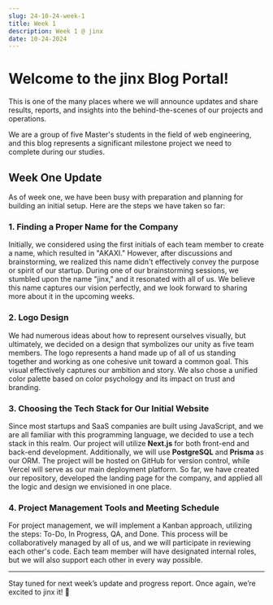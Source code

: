 ```yaml
---
slug: 24-10-24-week-1
title: Week 1
description: Week 1 @ jinx
date: 10-24-2024
---
```


# Welcome to the jinx Blog Portal!

This is one of the many places where we will announce updates and share results, reports, and insights into the behind-the-scenes of our projects and operations.

We are a group of five Master's students in the field of web engineering, and this blog represents a significant milestone project we need to complete during our studies.

## Week One Update

As of week one, we have been busy with preparation and planning for building an initial setup. Here are the steps we have taken so far:

### 1. Finding a Proper Name for the Company

Initially, we considered using the first initials of each team member to create a name, which resulted in "AKAXI." However, after discussions and brainstorming, we realized this name didn't effectively convey the purpose or spirit of our startup. During one of our brainstorming sessions, we stumbled upon the name "jinx," and it resonated with all of us. We believe this name captures our vision perfectly, and we look forward to sharing more about it in the upcoming weeks.

### 2. Logo Design

We had numerous ideas about how to represent ourselves visually, but ultimately, we decided on a design that symbolizes our unity as five team members. The logo represents a hand made up of all of us standing together and working as one cohesive unit toward a common goal. This visual effectively captures our ambition and story. We also chose a unified color palette based on color psychology and its impact on trust and branding.

### 3. Choosing the Tech Stack for Our Initial Website

Since most startups and SaaS companies are built using JavaScript, and we are all familiar with this programming language, we decided to use a tech stack in this realm. Our project will utilize **Next.js** for both front-end and back-end development. Additionally, we will use **PostgreSQL** and **Prisma** as our ORM. The project will be hosted on GitHub for version control, while Vercel will serve as our main deployment platform. So far, we have created our repository, developed the landing page for the company, and applied all the logic and design we envisioned in one place.

### 4. Project Management Tools and Meeting Schedule

For project management, we will implement a Kanban approach, utilizing the steps: To-Do, In Progress, QA, and Done. This process will be collaboratively managed by all of us, and we will participate in reviewing each other's code. Each team member will have designated internal roles, but we will also support each other in every way possible.

---

Stay tuned for next week’s update and progress report. Once again, we’re excited to jinx it! 🚀
